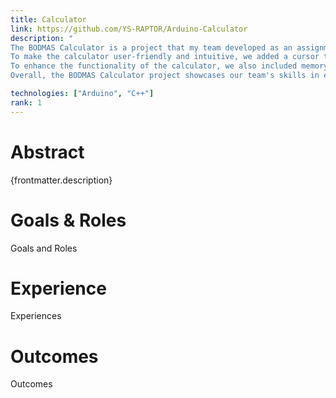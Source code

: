 ```yaml
---
title: Calculator
link: https://github.com/YS-RAPTOR/Arduino-Calculator
description: "
The BODMAS Calculator is a project that my team developed as an assignment for our Embedded Micro Controllers unit. The calculator works similarly to a scientific calculator and supports all the basic arithmetic operations such as addition, subtraction, multiplication, and division. In addition to these operations, it also supports brackets, square root, percentages, and negative numbers, making it a versatile tool for complex calculations.\n\n
To make the calculator user-friendly and intuitive, we added a cursor that allows users to edit the expression before evaluating it. The screen used was a 16x2 LCD display and the calculator could handle a maximum of 256 characters for a single expression.\n\n
To enhance the functionality of the calculator, we also included memory operations such as memory recall, memory addition, and memory subtraction. The calculator also checks for syntax errors and displays error messages on the LCD screen if an invalid input or expression is detected.\n\n
Overall, the BODMAS Calculator project showcases our team's skills in embedded systems design, programming, and user interface design. It demonstrates our ability to develop complex systems that can handle a variety of inputs and operations while maintaining reliability and accuracy. It also highlights our familiarity with essential tools such as LCD displays, microcontrollers, and programming languages such as C++."

technologies: ["Arduino", "C++"]
rank: 1
---
```


# Abstract

{frontmatter.description}

# Goals & Roles

Goals and Roles

# Experience

Experiences

# Outcomes

Outcomes
